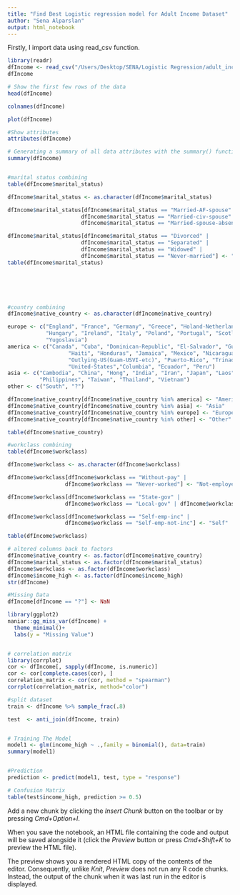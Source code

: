 ```yaml
---
title: "Find Best Logistic regression model for Adult Income Dataset"
author: "Sena Alparslan"
output: html_notebook
---
```



Firstly, I import data using read_csv function.
```r
library(readr)
dfIncome <- read_csv("/Users/Desktop/SENA/Logistic Regression/adult_income.csv")
dfIncome
```

```r
# Show the first few rows of the data
head(dfIncome)

colnames(dfIncome)

plot(dfIncome) 
```

```r
#Show attributes  
attributes(dfIncome)

# Generating a summary of all data attributes with the summary() function
summary(dfIncome)


#marital status combining
table(dfIncome$marital_status)

dfIncome$marital_status <- as.character(dfIncome$marital_status)

dfIncome$marital_status[dfIncome$marital_status == "Married-AF-spouse" |
                       dfIncome$marital_status == "Married-civ-spouse" |
                       dfIncome$marital_status == "Married-spouse-absent" ] <- "Married"

dfIncome$marital_status[dfIncome$marital_status == "Divorced" |
                       dfIncome$marital_status == "Separated" |
                       dfIncome$marital_status == "Widowed" | 
                       dfIncome$marital_status == "Never-married"] <- "Not-Married"
table(dfIncome$marital_status)




 
```
```r

#country combining
dfIncome$native_country <- as.character(dfIncome$native_country)

europe <- c("England", "France", "Germany", "Greece", "Holand-Netherlands",
            "Hungary", "Ireland", "Italy", "Poland", "Portugal", "Scotland",
            "Yugoslavia")
america <- c("Canada", "Cuba", "Dominican-Republic", "El-Salvador", "Guatemala",
                   "Haiti", "Honduras", "Jamaica", "Mexico", "Nicaragua",
                   "Outlying-US(Guam-USVI-etc)", "Puerto-Rico", "Trinadad&Tobago",
                   "United-States","Columbia", "Ecuador", "Peru")
asia <- c("Cambodia", "China", "Hong", "India", "Iran", "Japan", "Laos",
          "Philippines", "Taiwan", "Thailand", "Vietnam")
other <- c("South", "?")

dfIncome$native_country[dfIncome$native_country %in% america] <- "America"
dfIncome$native_country[dfIncome$native_country %in% asia] <- "Asia"
dfIncome$native_country[dfIncome$native_country %in% europe] <- "Europe"
dfIncome$native_country[dfIncome$native_country %in% other] <- "Other"

table(dfIncome$native_country)
```
```r
#workclass combining
table(dfIncome$workclass)

dfIncome$workclass <- as.character(dfIncome$workclass)

dfIncome$workclass[dfIncome$workclass == "Without-pay" | 
                  dfIncome$workclass == "Never-worked"] <- "Not-employe"

dfIncome$workclass[dfIncome$workclass == "State-gov" |
                  dfIncome$workclass == "Local-gov" | dfIncome$workclass == "Federal-gov" ] <- "Gov"

dfIncome$workclass[dfIncome$workclass == "Self-emp-inc" |
                  dfIncome$workclass == "Self-emp-not-inc"] <- "Self"

table(dfIncome$workclass)

# altered columns back to factors
dfIncome$native_country <- as.factor(dfIncome$native_country)
dfIncome$marital_status <- as.factor(dfIncome$marital_status)
dfIncome$workclass <- as.factor(dfIncome$workclass)
dfIncome$income_high <- as.factor(dfIncome$income_high)
str(dfIncome)

```
```r
#Missing Data
dfIncome[dfIncome == "?"] <- NaN

library(ggplot2)
naniar::gg_miss_var(dfIncome) +
  theme_minimal()+
  labs(y = "Missing Value") 


# correlation matrix
library(corrplot)
cor <- dfIncome[, sapply(dfIncome, is.numeric)]
cor <- cor[complete.cases(cor), ]
correlation_matrix <- cor(cor, method = "spearman")
corrplot(correlation_matrix, method="color")
```

```r

#split dataset
train <- dfIncome %>% sample_frac(.8)

test  <- anti_join(dfIncome, train)


# Training The Model
model1 <- glm(income_high ~ .,family = binomial(), data=train)
summary(model1)


#Prediction
prediction <- predict(model1, test, type = "response")

# Confusion Matrix
table(test$income_high, prediction >= 0.5)
```


Add a new chunk by clicking the *Insert Chunk* button on the toolbar or by pressing *Cmd+Option+I*.

When you save the notebook, an HTML file containing the code and output will be saved alongside it (click the *Preview* button or press *Cmd+Shift+K* to preview the HTML file). 

The preview shows you a rendered HTML copy of the contents of the editor. Consequently, unlike *Knit*, *Preview* does not run any R code chunks. Instead, the output of the chunk when it was last run in the editor is displayed.

